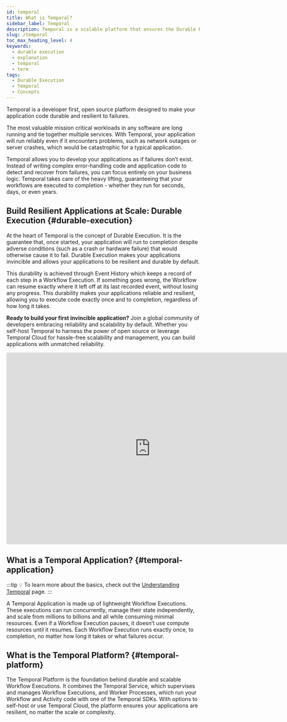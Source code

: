 ```yaml
---
id: temporal
title: What is Temporal?
sidebar_label: Temporal
description: Temporal is a scalable platform that ensures the Durable Execution of application code, allowing reliable and resilient Workflow Executions even in the face of failures like network outages or server crashes.
slug: /temporal
toc_max_heading_level: 4
keywords:
  - durable execution
  - explanation
  - temporal
  - term
tags:
  - Durable Execution
  - Temporal
  - Concepts
---
```



Temporal is a developer first, open source platform designed to make your application code durable and resilient to failures. 

The most valuable mission critical workloads in any software are long running and tie together multiple services. 
With Temporal, your application will run reliably even if it encounters problems, such as network outages or server crashes, which would be catastrophic for a typical application. 

Temporal allows you to develop your applications as if failures don’t exist. Instead of writing complex error-handling code and application code to detect and recover from failures, you can focus entirely on your business logic. 
Temporal takes care of the heavy lifting, guaranteeing that your workflows are executed to completion - whether they run for seconds, days, or even years.

## Build Resilient Applications at Scale: Durable Execution {#durable-execution}

At the heart of Temporal is the concept of Durable Execution.
It is the guarantee that, once started, your application will run to completion despite adverse conditions (such as a crash or hardware failure) that would otherwise cause it to fail. 
Durable Execution makes your applications invincible and allows your applications to be resilient and durable by default. 

This durability is achieved through Event History which keeps a record of each step in a Workflow Execution. 
If something goes wrong, the Workflow can resume exactly where it left off at its last recorded event, without losing any progress. 
This durability makes your applications reliable and resilient, allowing you to execute code exactly once and to completion, regardless of how long it takes.

**Ready to build your first invincible application?**
Join a global community of developers embracing reliability and scalability by default. 
Whether you self-host Temporal to harness the power of open source or leverage Temporal Cloud for hassle-free scalability and management, you can build applications with unmatched reliability. 


<iframe width="750" height="500" src="https://www.youtube.com/embed/f-18XztyN6c" title="Temporal in Two Minutes" frameborder="0" allow="accelerometer; autoplay; clipboard-write; encrypted-media; gyroscope; picture-in-picture" allowfullscreen></iframe>

## What is a Temporal Application? {#temporal-application}

:::tip
💡 To learn more about the basics, check out the [Understanding Temporal](/evaluate/understanding-temporal) page.
:::

A Temporal Application is made up of lightweight Workflow Executions. 
These executions can run concurrently, manage their state independently, and scale from millions to billions and all while consuming minimal resources. 
Even if a Workflow Execution pauses, it doesn’t use compute resources until it resumes.
Each Workflow Execution runs exactly once, to completion, no matter how long it takes or what failures occur.

## What is the Temporal Platform? {#temporal-platform}

The Temporal Platform is the foundation behind durable and scalable Workflow Executions. 
It combines the Temporal Service, which supervises and manages Workflow Executions, and Worker Processes, which run your Workflow and Activity code with one of the Temporal SDKs. 
With options to self-host or use Temporal Cloud, the platform ensures your applications are resilient, no matter the scale or complexity.

